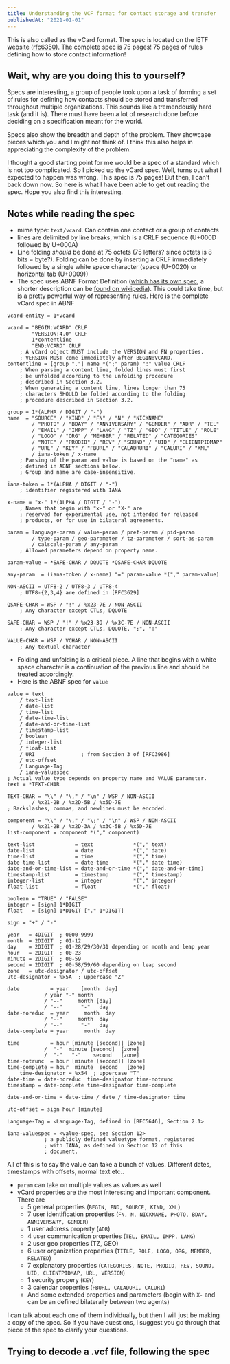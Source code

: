 ```yaml
---
title: Understanding the VCF format for contact storage and transfer
publishedAt: "2021-01-01"
---
```


This is also called as the vCard format. The spec is located on the IETF website
([rfc6350](https://tools.ietf.org/html/rfc6350)). The complete spec is 75 pages! 75 pages of rules defining how to store
contact information!

## Wait, why are you doing this to yourself?

Specs are interesting, a group of people took upon a task of forming a set of rules for defining how contacts should be
stored and transferred throughout multiple organizations. This sounds like a tremendously hard task (and it is). There
must have been a lot of research done before deciding on a specification meant for the world.

Specs also show the breadth and depth of the problem. They showcase pieces which you and I might not think of. I think
this also helps in appreciating the complexity of the problem.

I thought a good starting point for me would be a spec of a standard which is not too complicated. So I picked up the
vCard spec. Well, turns out what I expected to happen was wrong. This spec is 75 pages! But then, I can't back down now.
So here is what I have been able to get out reading the spec. Hope you also find this interesting.

## Notes while reading the spec

-   mime type: `text/vcard`. Can contain one contact or a group of contacts
-   lines are delimited by line breaks, which is a CRLF sequence (U+000D followed by U+000A)
-   Line folding _should_ be done at 75 octets (75 letters? since octets is 8 bits = byte?). Folding can be done by
    inserting a CRLF immediately followed by a single white space character (space (U+0020) or horizontal tab (U+0009))
-   The spec uses ABNF Format Definition ([which has its own spec](https://tools.ietf.org/html/rfc5234), a shorter
    description can be [found on wikipedia](https://en.wikipedia.org/wiki/Augmented_Backus%E2%80%93Naur_form)). This
    could take time, but is a pretty powerful way of representing rules. Here is the complete vCard spec in ABNF

```
vcard-entity = 1*vcard

vcard = "BEGIN:VCARD" CRLF
        "VERSION:4.0" CRLF
        1*contentline
        "END:VCARD" CRLF
    ; A vCard object MUST include the VERSION and FN properties.
    ; VERSION MUST come immediately after BEGIN:VCARD.
contentline = [group "."] name *(";" param) ":" value CRLF
    ; When parsing a content line, folded lines must first
    ; be unfolded according to the unfolding procedure
    ; described in Section 3.2.
    ; When generating a content line, lines longer than 75
    ; characters SHOULD be folded according to the folding
    ; procedure described in Section 3.2.

group = 1*(ALPHA / DIGIT / "-")
name  = "SOURCE" / "KIND" / "FN" / "N" / "NICKNAME"
        / "PHOTO" / "BDAY" / "ANNIVERSARY" / "GENDER" / "ADR" / "TEL"
        / "EMAIL" / "IMPP" / "LANG" / "TZ" / "GEO" / "TITLE" / "ROLE"
        / "LOGO" / "ORG" / "MEMBER" / "RELATED" / "CATEGORIES"
        / "NOTE" / "PRODID" / "REV" / "SOUND" / "UID" / "CLIENTPIDMAP"
        / "URL" / "KEY" / "FBURL" / "CALADRURI" / "CALURI" / "XML"
        / iana-token / x-name
    ; Parsing of the param and value is based on the "name" as
    ; defined in ABNF sections below.
    ; Group and name are case-insensitive.

iana-token = 1*(ALPHA / DIGIT / "-")
    ; identifier registered with IANA

x-name = "x-" 1*(ALPHA / DIGIT / "-")
    ; Names that begin with "x-" or "X-" are
    ; reserved for experimental use, not intended for released
    ; products, or for use in bilateral agreements.

param = language-param / value-param / pref-param / pid-param
        / type-param / geo-parameter / tz-parameter / sort-as-param
        / calscale-param / any-param
    ; Allowed parameters depend on property name.

param-value = *SAFE-CHAR / DQUOTE *QSAFE-CHAR DQUOTE

any-param  = (iana-token / x-name) "=" param-value *("," param-value)

NON-ASCII = UTF8-2 / UTF8-3 / UTF8-4
    ; UTF8-{2,3,4} are defined in [RFC3629]

QSAFE-CHAR = WSP / "!" / %x23-7E / NON-ASCII
    ; Any character except CTLs, DQUOTE

SAFE-CHAR = WSP / "!" / %x23-39 / %x3C-7E / NON-ASCII
    ; Any character except CTLs, DQUOTE, ";", ":"

VALUE-CHAR = WSP / VCHAR / NON-ASCII
    ; Any textual character
```

-   Folding and unfolding is a critical piece. A line that begins with a white space character is a continuation of
    the previous line and should be treated accordingly.
-   Here is the ABNF spec for `value`

```
value = text
    / text-list
    / date-list
    / time-list
    / date-time-list
    / date-and-or-time-list
    / timestamp-list
    / boolean
    / integer-list
    / float-list
    / URI               ; from Section 3 of [RFC3986]
    / utc-offset
    / Language-Tag
    / iana-valuespec
; Actual value type depends on property name and VALUE parameter.
text = *TEXT-CHAR

TEXT-CHAR = "\\" / "\," / "\n" / WSP / NON-ASCII
        / %x21-2B / %x2D-5B / %x5D-7E
; Backslashes, commas, and newlines must be encoded.

component = "\\" / "\," / "\;" / "\n" / WSP / NON-ASCII
        / %x21-2B / %x2D-3A / %x3C-5B / %x5D-7E
list-component = component *("," component)

text-list             = text             *("," text)
date-list             = date             *("," date)
time-list             = time             *("," time)
date-time-list        = date-time        *("," date-time)
date-and-or-time-list = date-and-or-time *("," date-and-or-time)
timestamp-list        = timestamp        *("," timestamp)
integer-list          = integer          *("," integer)
float-list            = float            *("," float)

boolean = "TRUE" / "FALSE"
integer = [sign] 1*DIGIT
float   = [sign] 1*DIGIT ["." 1*DIGIT]

sign = "+" / "-"

year   = 4DIGIT  ; 0000-9999
month  = 2DIGIT  ; 01-12
day    = 2DIGIT  ; 01-28/29/30/31 depending on month and leap year
hour   = 2DIGIT  ; 00-23
minute = 2DIGIT  ; 00-59
second = 2DIGIT  ; 00-58/59/60 depending on leap second
zone   = utc-designator / utc-offset
utc-designator = %x5A  ; uppercase "Z"

date          = year    [month  day]
            / year "-" month
            / "--"     month [day]
            / "--"      "-"   day
date-noreduc  = year     month  day
            / "--"     month  day
            / "--"      "-"   day
date-complete = year     month  day

time          = hour [minute [second]] [zone]
            /  "-"  minute [second]  [zone]
            /  "-"   "-"    second   [zone]
time-notrunc  = hour [minute [second]] [zone]
time-complete = hour  minute  second   [zone]
    time-designator = %x54  ; uppercase "T"
date-time = date-noreduc  time-designator time-notrunc
timestamp = date-complete time-designator time-complete

date-and-or-time = date-time / date / time-designator time

utc-offset = sign hour [minute]

Language-Tag = <Language-Tag, defined in [RFC5646], Section 2.1>

iana-valuespec = <value-spec, see Section 12>
            ; a publicly defined valuetype format, registered
            ; with IANA, as defined in Section 12 of this
            ; document.
```

All of this is to say the value can take a bunch of values. Different dates, timestamps with offsets, normal text etc..

-   `param` can take on multiple values as values as well
-   vCard properties are the most interesting and important component. There are
    -   5 general properties (`BEGIN, END, SOURCE, KIND, XML`)
    -   7 user identification properties (`FN, N, NICKNAME, PHOTO, BDAY, ANNIVERSARY, GENDER`)
    -   1 user address property (`ADR`)
    -   4 user communication properties (`TEL, EMAIL, IMPP, LANG`)
    -   2 user geo properties (TZ, GEO)
    -   6 user organization properties (`TITLE, ROLE, LOGO, ORG, MEMBER, RELATED`)
    -   7 explanatory properties (`CATEGORIES, NOTE, PRODID, REV, SOUND, UID, CLIENTPIDMAP, URL, VERSION`)
    -   1 security propery (`KEY`)
    -   3 calendar properties (`FBURL, CALADURI, CALURI`)
    -   And some extended properties and parameters (begin with `X-` and can be an defined bilaterally between two
        agents)

I can talk about each one of them individually, but then I will just be making a copy of the spec. So if you have
questions, I suggest you go through that piece of the spec to clarify your questions.

## Trying to decode a .vcf file, following the spec
